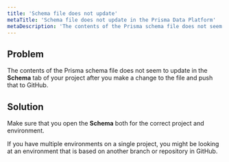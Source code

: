 ```yaml
---
title: 'Schema file does not update'
metaTitle: 'Schema file does not update in the Prisma Data Platform'
metaDescription: 'The contents of the Prisma schema file does not seem to update after you make a change to the file and push that to GitHub.'
---
```


<TopBlock></TopBlock>

## **Problem**

The contents of the Prisma schema file does not seem to update in the **Schema** tab of your project after you make a change to the file and push that to GitHub.

## **Solution**

Make sure that you open the **Schema** both for the correct project and environment.

If you have multiple environments on a single project, you might be looking at an environment that is based on another branch or repository in GitHub.
